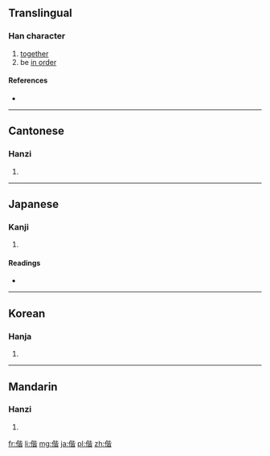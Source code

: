 ==Translingual==

===Han character===
{{Han char|rn=9|rad=人|as=09|sn=11|four=2126<sub>1</sub>|canj=人心心日 (OPPA)|ids=⿰[[亻]][[皆]]}}

# [[together]]
# be [[in order]]

====References====
* {{Han ref|kx=0110.230|dkj=00855|dj=0236.070|hdz=10188.120|uh=5055|ud=20565|bh=B0BA|bd=45242}}

----

==Cantonese==

===Hanzi===
{{yue-hanzi|jyut=|y=gaai1}}

# {{defn|lang=yue|sort=人09}}

----

==Japanese==

===Kanji===
{{ja-kanji|grade=|rs=人09}}

# {{defn|lang=ja|sort=人09}}

====Readings====
* {{ja-readings|on=[[かい]] (kai)|kun=[[ともに]] (tomoni)}}

----

==Korean==

===Hanja===
{{ko-hanja|hangeul=[[해]], [[혜]]|rv=hae, hye|mr=hae, hye}}

# {{defn|lang=ko|sort=人09}}

----

==Mandarin==

===Hanzi===
{{cmn-hanzi|pin=[[xié]] ([[xie2]])|wg=hsieh<sup>2</sup>}}

# {{defn|lang=cmn|sort=人09}}

[[fr:偕]]
[[li:偕]]
[[mg:偕]]
[[ja:偕]]
[[pl:偕]]
[[zh:偕]]